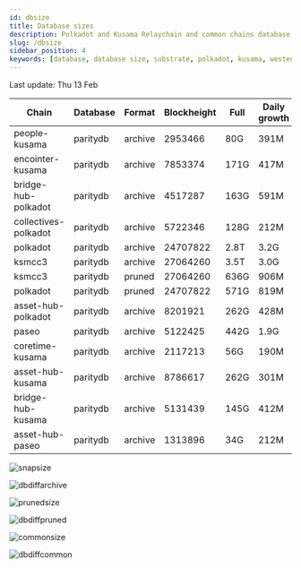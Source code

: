 ```yaml
---
id: dbsize
title: Database sizes
description: Polkadot and Kusama Relaychain and common chains database sizes
slug: /dbsize
sidebar_position: 4
keywords: [database, database size, substrate, polkadot, kusama, westend]
---
```



Last update: Thu 13 Feb

| Chain    | Database   | Format | Blockheight | Full         | Daily growth |
| ------------------------| ----------- | -------- | ------- | ---------- | ----- | 
| people-kusama | paritydb | archive | 2953466 | 80G | 391M |
| encointer-kusama | paritydb | archive | 7853374 | 171G | 417M |
| bridge-hub-polkadot | paritydb | archive | 4517287 | 163G | 591M |
| collectives-polkadot | paritydb | archive | 5722346 | 128G | 212M |
| polkadot | paritydb | archive | 24707822 | 2.8T | 3.2G |
| ksmcc3 | paritydb | archive | 27064260 | 3.5T | 3.0G |
| ksmcc3 | paritydb | pruned | 27064260 | 636G | 906M |
| polkadot | paritydb | pruned | 24707822 | 571G | 819M |
| asset-hub-polkadot | paritydb | archive | 8201921 | 262G | 428M |
| paseo | paritydb | archive | 5122425 | 442G | 1.9G |
| coretime-kusama | paritydb | archive | 2117213 | 56G | 190M |
| asset-hub-kusama | paritydb | archive | 8786617 | 262G | 301M |
| bridge-hub-kusama | paritydb | archive | 5131439 | 145G | 412M |
| asset-hub-paseo | paritydb | archive | 1313896 | 34G | 212M |

![snapsize](/img/archivesize.png)

![dbdiffarchive](/img/dbdiffrelay.png)

![prunedsize](/img/prunedsize.png)

![dbdiffpruned](/img/dbdiffpruned.png)

![commonsize](/img/commonsize.png)

![dbdiffcommon](/img/dbdiffcommon.png)
